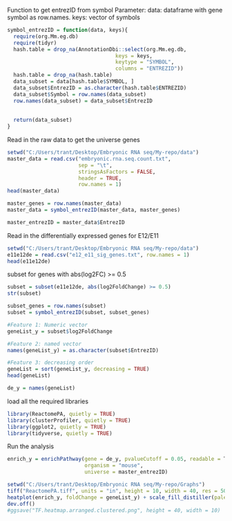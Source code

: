 Function to get entrezID from symbol
Parameter:
  data: dataframe with gene symbol as row.names.
  keys: vector of symbols
```r
symbol_entrezID = function(data, keys){
  require(org.Mm.eg.db)
  require(tidyr)
  hash.table = drop_na(AnnotationDbi::select(org.Mm.eg.db,
                                   keys = keys,
                                   keytype = "SYMBOL",
                                   columns = "ENTREZID"))
  hash.table = drop_na(hash.table)
  data_subset = data[hash.table$SYMBOL, ]
  data_subset$EntrezID = as.character(hash.table$ENTREZID)
  data_subset$Symbol = row.names(data_subset)
  row.names(data_subset) = data_subset$EntrezID
  
  
  return(data_subset)
}
```

Read in the raw data to get the universe genes

```r
setwd("C:/Users/trant/Desktop/Embryonic RNA seq/My-repo/data")
master_data = read.csv("embryonic.rna.seq.count.txt",
                       sep = "\t",
                       stringsAsFactors = FALSE,
                       header = TRUE,
                       row.names = 1)
head(master_data)
```

```r
master_genes = row.names(master_data)
master_data = symbol_entrezID(master_data, master_genes)
```
```r
master_entrezID = master_data$EntrezID
```

Read in the differentially expressed genes for E12/E11

```r
setwd("C:/Users/trant/Desktop/Embryonic RNA seq/My-repo/data")
e11e12de = read.csv("e12_e11_sig_genes.txt", row.names = 1)
head(e11e12de)
```

subset for genes with abs(log2FC) >= 0.5

```r
subset = subset(e11e12de, abs(log2FoldChange) >= 0.5)
str(subset)
```
```r
subset_genes = row.names(subset)
subset = symbol_entrezID(subset, subset_genes)
```

```r

#Feature 1: Numeric vector
geneList_y = subset$log2FoldChange

#Feature 2: named vector
names(geneList_y) = as.character(subset$EntrezID)

#Feature 3: decreasing order
geneList = sort(geneList_y, decreasing = TRUE)
head(geneList)
```

```r
de_y = names(geneList)
```

load all the required libraries
```r
library(ReactomePA, quietly = TRUE)
library(clusterProfiler, quietly = TRUE)
library(ggplot2, quietly = TRUE)
library(tidyverse, quietly = TRUE)
```


Run the analysis
```r
enrich_y = enrichPathway(gene = de_y, pvalueCutoff = 0.05, readable = T, 
                         organism = "mouse",
                         universe = master_entrezID)
```

```r

setwd("C:/Users/trant/Desktop/Embryonic RNA seq/My-repo/Graphs")
tiff("ReactomePA.tiff", units = "in", height = 10, width = 40, res = 500)
heatplot(enrich_y, foldChange = geneList_y) + scale_fill_distiller(palette = "RdBu")
dev.off()
#ggsave("TF.heatmap.arranged.clustered.png", height = 40, width = 10)
```